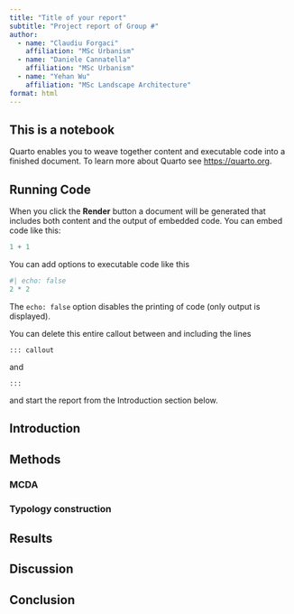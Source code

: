 ```yaml
---
title: "Title of your report"
subtitle: "Project report of Group #"
author:
  - name: "Claudiu Forgaci"
    affiliation: "MSc Urbanism"
  - name: "Daniele Cannatella"
    affiliation: "MSc Urbanism"
  - name: "Yehan Wu"
    affiliation: "MSc Landscape Architecture"
format: html
---
```


::: callout
## This is a notebook

Quarto enables you to weave together content and executable code into a finished document. To learn more about Quarto see <https://quarto.org>.

## Running Code

When you click the **Render** button a document will be generated that includes both content and the output of embedded code. You can embed code like this:

```r
1 + 1
```

You can add options to executable code like this 

```r
#| echo: false
2 * 2
```

The `echo: false` option disables the printing of code (only output is displayed).

You can delete this entire callout between and including the lines
```
::: callout
```
and

```
:::
```
and start the report from the Introduction section below.
:::

## Introduction

## Methods

### MCDA

### Typology construction

## Results

## Discussion

## Conclusion

